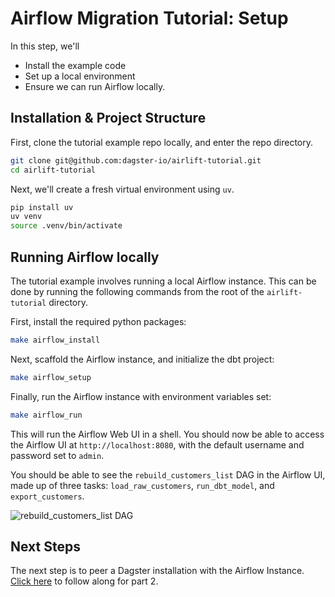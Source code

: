 # Airflow Migration Tutorial: Setup

In this step, we'll

- Install the example code
- Set up a local environment
- Ensure we can run Airflow locally.

## Installation & Project Structure

First, clone the tutorial example repo locally, and enter the repo directory.

```bash
git clone git@github.com:dagster-io/airlift-tutorial.git
cd airlift-tutorial
```

Next, we'll create a fresh virtual environment using `uv`.

```bash
pip install uv
uv venv
source .venv/bin/activate
```

## Running Airflow locally

The tutorial example involves running a local Airflow instance. This can be done by running the following commands from the root of the `airlift-tutorial` directory.

First, install the required python packages:

```bash
make airflow_install
```

Next, scaffold the Airflow instance, and initialize the dbt project:

```bash
make airflow_setup
```

Finally, run the Airflow instance with environment variables set:

```bash
make airflow_run
```

This will run the Airflow Web UI in a shell. You should now be able to access the Airflow UI at `http://localhost:8080`, with the default username and password set to `admin`.

You should be able to see the `rebuild_customers_list` DAG in the Airflow UI, made up of three tasks: `load_raw_customers`, `run_dbt_model`, and `export_customers`.

<Image
alt="rebuild_customers_list DAG"
src="/images/integrations/airlift/rebuild_customers_dag.png"
width={1484}
height={300}
/>

## Next Steps

The next step is to peer a Dagster installation with the Airflow Instance. [Click here](/integrations/airlift/tutorial/peer) to follow along for part 2.
